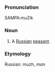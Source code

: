 ===Pronunciation===

SAMPA:muZik

===Noun===

#A [[Russian]] [[peasant]].

===Etymology===

Russian: muzh, ''man''